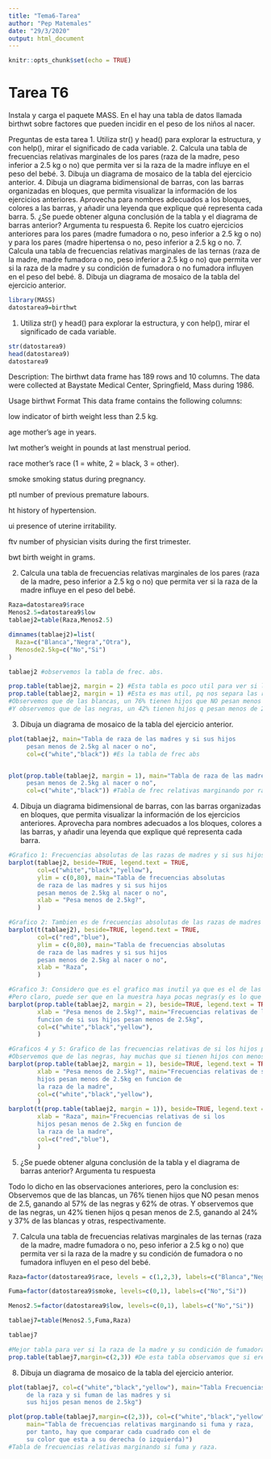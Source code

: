 ```yaml
---
title: "Tema6-Tarea"
author: "Pep Matemales"
date: "29/3/2020"
output: html_document
---
```


```r
knitr::opts_chunk$set(echo = TRUE)
```

# Tarea T6
Instala y carga el paquete MASS.
En el hay una tabla de datos llamada birthwt sobre factores que pueden incidir en el peso de los niños al nacer.

Preguntas de esta tarea
1. Utiliza str() y head() para explorar la estructura, y con help(), mirar el significado de cada variable.
2. Calcula una tabla de frecuencias relativas marginales de los pares (raza de la madre, peso inferior a 2.5 kg o no) que permita ver si la raza de la madre influye en el peso del bebé.
3. Dibuja un diagrama de mosaico de la tabla del ejercicio anterior.
4. Dibuja un diagrama bidimensional de barras, con las barras organizadas en bloques, que permita visualizar la información de los ejercicios anteriores. Aprovecha para nombres adecuados a los bloques, colores a las barras, y añadir una leyenda que explique qué representa cada barra.
5. ¿Se puede obtener alguna conclusión de la tabla y el diagrama de barras anterior? Argumenta tu respuesta
6. Repite los cuatro ejercicios anteriores para los pares (madre fumadora o no, peso inferior a 2.5 kg o no) y para los pares (madre hipertensa o no, peso inferior a 2.5 kg o no.
7. Calcula una tabla de frecuencias relativas marginales de las ternas (raza de la madre, madre fumadora o no, peso inferior a 2.5 kg o no) que permita ver si la raza de la madre y su condición de fumadora o no fumadora influyen en el peso del bebé.
8. Dibuja un diagrama de mosaico de la tabla del ejercicio anterior.

```r
library(MASS)
datostarea9=birthwt
```


1. Utiliza str() y head() para explorar la estructura, y con help(), mirar el significado de cada variable.
```r
str(datostarea9)
head(datostarea9)
datostarea9
```
Description:
The birthwt data frame has 189 rows and 10 columns. The data were collected at Baystate Medical Center, Springfield, Mass during 1986.

Usage
birthwt
Format
This data frame contains the following columns:

low
indicator of birth weight less than 2.5 kg.

age
mother's age in years.

lwt
mother's weight in pounds at last menstrual period.

race
mother's race (1 = white, 2 = black, 3 = other).

smoke
smoking status during pregnancy.

ptl
number of previous premature labours.

ht
history of hypertension.

ui
presence of uterine irritability.

ftv
number of physician visits during the first trimester.

bwt
birth weight in grams.



2. Calcula una tabla de frecuencias relativas marginales de los pares (raza de la madre, peso inferior a 2.5 kg o no) que permita ver si la raza de la madre influye en el peso del bebé.
```r
Raza=datostarea9$race
Menos2.5=datostarea9$low
tablaej2=table(Raza,Menos2.5)

dimnames(tablaej2)=list(
  Raza=c("Blanca","Negra","Otra"),
  Menosde2.5kg=c("No","Si")
)

tablaej2 #observemos la tabla de frec. abs.

prop.table(tablaej2, margin = 2) #Esta tabla es poco util para ver si la raza de la madre influye en el peso ya que hace las relativas de cada raza dentro de los que pesan mas de 2.5 y dentro de los q pesan menos. Y claro puede haber menos negras dentro de los que pesan menos de 2.5 pero puede ser por el hecho de que haya menos negras en general.
prop.table(tablaej2, margin = 1) #Esta es mas util, pq nos separa las razas, y dentro de cada una muestra la probabilidad de que pese mas o menos 2.5. 
#Observemos que de las blancas, un 76% tienen hijos que NO pesan menos de 2.5, ganando al 57% de las negras y 62% de otras.
#Y observemos que de las negras, un 42% tienen hijos q pesan menos de 2.5, ganando al 24% y 37% de las blancas y otras, respectivamente.

```

3. Dibuja un diagrama de mosaico de la tabla del ejercicio anterior.
```r

plot(tablaej2, main="Tabla de raza de las madres y si sus hijos
     pesan menos de 2.5kg al nacer o no",
     col=c("white","black")) #Es la tabla de frec abs


plot(prop.table(tablaej2, margin = 1), main="Tabla de raza de las madres y si sus hijos
     pesan menos de 2.5kg al nacer o no",
     col=c("white","black")) #Tabla de frec relativas marginando por raza (Es decir, mirar dentro de cada raza por separado si el hijo pesa mas o menos de 2.5kg)
```

4. Dibuja un diagrama bidimensional de barras, con las barras organizadas en bloques, que permita visualizar la información de los ejercicios anteriores. Aprovecha para nombres adecuados a los bloques, colores a las barras, y añadir una leyenda que explique qué representa cada barra.
```r
#Grafico 1: Frecuencias absolutas de las razas de madres y si sus hijos pesan menos de 2.5. Observamos rapidamente en la  muestra, lo que mas hay son blancas con hijos que pesan MAS de 2.5kg.
barplot(tablaej2, beside=TRUE, legend.text = TRUE,
        col=c("white","black","yellow"),
        ylim = c(0,80), main="Tabla de frecuencias absolutas 
        de raza de las madres y si sus hijos
        pesan menos de 2.5kg al nacer o no",
        xlab = "Pesa menos de 2.5kg?",
        )

#Grafico 2: Tambien es de frecuencias absolutas de las razas de madres y si sus hijos pesan menos de 2.5 pero hemos juntado blancas que si con blancas que no, negras que si con negras que no, y igual con otras. De esta forma vemos que dentro de las negras hay masomenos igual de las q tienen hijos de menos de 2.5 que de las de mas, al contrario que las blancas donde hay una gran diferencia entre si y no.
barplot(t(tablaej2), beside=TRUE, legend.text = TRUE,
        col=c("red","blue"),
        ylim = c(0,80), main="Tabla de frecuencias absolutas 
        de raza de las madres y si sus hijos
        pesan menos de 2.5kg al nacer o no",
        xlab = "Raza",
        )

#Grafico 3: Considero que es el grafico mas inutil ya que es el de las frecuencias relativas de la raza en funcion de si sus hijos pesan menos de 2.5kg. Es decir, mira dentro del si cuantas de cada raza hay y dentro del no cuantas de cada raza hay. 
#Pero claro, puede ser que en la muestra haya pocas negras(y es lo que pasa) y puedas pensar que de las negras de todo el mundo muy pocas tengan hijos que pesen menos de 2.5kg, cosa que es erronea si vemos los proximos graficos.
barplot(prop.table(tablaej2, margin = 2), beside=TRUE, legend.text = TRUE,
        xlab = "Pesa menos de 2.5kg?", main="Frecuencias relativas de la raza en
        funcion de si sus hijos pesan menos de 2.5kg",
        col=c("white","black","yellow"),
        )

#Graficos 4 y 5: Grafico de las frecuencias relativas de si los hijos pesan menos de 2.5kg en funcion de la raza de la madre. 
#Observemos que de las negras, hay muchas que si tienen hijos con menos de 2.5kg, pero sin llegar a superar a las de mas. Pero de las blancas y de las otras, la diferencia entre mas y menos de 2.5 es mucho mas grande.
barplot(prop.table(tablaej2, margin = 1), beside=TRUE, legend.text = TRUE,
        xlab = "Pesa menos de 2.5kg?", main="Frecuencias relativas de si los
        hijos pesan menos de 2.5kg en funcion de
        la raza de la madre",
        col=c("white","black","yellow"),
        )
barplot(t(prop.table(tablaej2, margin = 1)), beside=TRUE, legend.text = TRUE,
        xlab = "Raza", main="Frecuencias relativas de si los
        hijos pesan menos de 2.5kg en funcion de
        la raza de la madre",
        col=c("red","blue"),
        )
```

5. ¿Se puede obtener alguna conclusión de la tabla y el diagrama de barras anterior? Argumenta tu respuesta

Todo lo dicho en las observaciones anteriores, pero la conclusion es:
Observemos que de las blancas, un 76% tienen hijos que NO pesan menos de 2.5, ganando al 57% de las negras y 62% de otras.
Y observemos que de las negras, un 42% tienen hijos q pesan menos de 2.5, ganando al 24% y 37% de las blancas y otras, respectivamente.





7. Calcula una tabla de frecuencias relativas marginales de las ternas (raza de la madre, madre fumadora o no, peso inferior a 2.5 kg o no) que permita ver si la raza de la madre y su condición de fumadora o no fumadora influyen en el peso del bebé.
```r
Raza=factor(datostarea9$race, levels = c(1,2,3), labels=c("Blanca","Negra","Otra"))

Fuma=factor(datostarea9$smoke, levels=c(0,1), labels=c("No","Si"))

Menos2.5=factor(datostarea9$low, levels=c(0,1), labels=c("No","Si"))

tablaej7=table(Menos2.5,Fuma,Raza)

tablaej7

```

```r
#Mejor tabla para ver si la raza de la madre y su condición de fumadora o no fumadora influyen en el peso del bebé. (Es la tabla de frecuencias relativas marginando si fuma y la raza)
prop.table(tablaej7,margin=c(2,3)) #De esta tabla observamos que si eres blanca y no fumas, lo mas probable es que tu hijo NO pese menos de 2.5kg con un 90% de posibilidades, o que si eres negra y fumas, lo mas probable es que tu hijo pese menos de 2.5kg, con un 60%. Asi que no hay q fumar para que el hijo salga sano, y sobretodo si eres de raza negra.
```



8. Dibuja un diagrama de mosaico de la tabla del ejercicio anterior.
```r
plot(tablaej7, col=c("white","black","yellow"), main="Tabla Frecuencias Absolutas
     de la raza y si fuman de las madres y si
     sus hijos pesan menos de 2.5kg")

plot(prop.table(tablaej7,margin=c(2,3)), col=c("white","black","yellow"),
     main="Tabla de frecuencias relativas marginando si fuma y raza,
     por tanto, hay que comparar cada cuadrado con el de
     su color que esta a su derecha (o izquierda)") 
#Tabla de frecuencias relativas marginando si fuma y raza.
```




